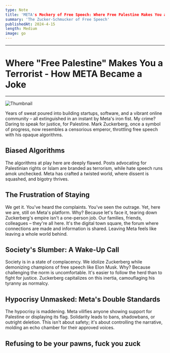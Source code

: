 ```yaml
---
type: Note
title: 'META's Mockery of Free Speech: Where Free Palestine Makes You a Terrorist - How META Became a Joke'
summary: 'The Zucker-Schmucker of Free Speech'
publishedAt: 2024-4-15
length: Medium
image: go
---
```


---
# Where "Free Palestine" Makes You a Terrorist - How META Became a Joke
---
![Thumbnail](https://i.redd.it/r4rdemfsbrrc1.jpeg)

Years of sweat poured into building startups, software, and a vibrant online community – all extinguished in an instant by Meta's iron fist. My crime? Daring to speak for justice, for Palestine.  Mark Zuckerberg, once a symbol of progress, now resembles a censorious emperor, throttling free speech with his opaque algorithms.

## Biased Algorithms
The algorithms at play here are deeply flawed. Posts advocating for Palestinian rights or Islam are branded as terrorism, while hate speech runs amok unchecked. Meta has crafted a twisted world, where dissent is squashed, and bigotry thrives.

## The Frustration of Staying

We get it. You've heard the complaints. You've seen the outrage. Yet, here we are, still on Meta's platform. Why? Because let's face it, tearing down Zuckerberg's empire isn't a one-person job. Our families, friends, colleagues – they're all here. It's the digital town square, the forum where connections are made and information is shared. Leaving Meta feels like leaving a whole world behind.

## Society's Slumber: A Wake-Up Call

Society is in a state of complacency. We idolize Zuckerberg while demonizing champions of free speech like Elon Musk. Why? Because challenging the norm is uncomfortable. It's easier to follow the herd than to fight for justice. Zuckerberg capitalizes on this inertia, camouflaging his tyranny as normalcy.


## Hypocrisy Unmasked: Meta's Double Standards

The hypocrisy is maddening. Meta vilifies anyone showing support for Palestine or displaying its flag. Solidarity leads to bans, shadowbans, or outright deletion. This isn't about safety; it's about controlling the narrative, molding an echo chamber for their approved voices.

## Refusing to be your pawns, fuck you zuck
```
